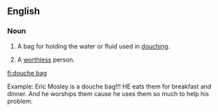 ==English==

===Noun===
{{en-noun|sg=[[douche]] [[bag]]}}

# A bag for holding the water or fluid used in [[douching]].
# {{vulgar|pejorative}} A [[worthless]] person.

[[fi:douche bag]]


Example: Eric Mosley is a douche bag!!! HE eats them for breakfast and dinner. And he worships them cause he uses them so much to help his problem.